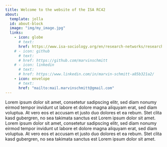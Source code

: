 ```yaml
---
title: Welcome to the website of the ISA RC42
about:
  template: jolla
  id: about-block
  image: "img/my_image.jpg"
  links:
    - icon: globe
      # text: 
      href: https://www.isa-sociology.org/en/research-networks/research-committees/rc42-social-psychology/
    # - icon: github
      # text: 
      # href: https://github.com/marvinschmitt
    # - icon: linkedin
      # text: 
      # href: https://www.linkedin.com/in/marvin-schmitt-a85b321a2/
    - icon: envelope
      # text: 
      href: "mailto:mail.marvinschmitt@gmail.com"  
---
```


::: {#about-block}

Lorem ipsum dolor sit amet, consetetur sadipscing elitr, sed diam nonumy eirmod tempor invidunt ut labore et dolore magna aliquyam erat, sed diam voluptua. At vero eos et accusam et justo duo dolores et ea rebum. Stet clita kasd gubergren, no sea takimata sanctus est Lorem ipsum dolor sit amet. Lorem ipsum dolor sit amet, consetetur sadipscing elitr, sed diam nonumy eirmod tempor invidunt ut labore et dolore magna aliquyam erat, sed diam voluptua. At vero eos et accusam et justo duo dolores et ea rebum. Stet clita kasd gubergren, no sea takimata sanctus est Lorem ipsum dolor sit amet.

:::




